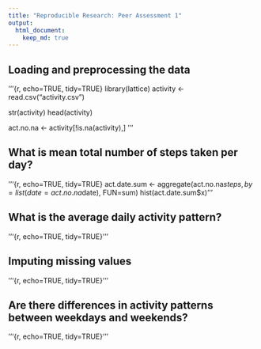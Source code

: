 ```yaml
---
title: "Reproducible Research: Peer Assessment 1"
output: 
  html_document:
    keep_md: true
---
```



## Loading and preprocessing the data
'''{r, echo=TRUE, tidy=TRUE}
library(lattice)
activity <- read.csv("activity.csv")

str(activity)
head(activity)

act.no.na <- activity[!is.na(activity),]
'''

## What is mean total number of steps taken per day?
'''{r, echo=TRUE, tidy=TRUE}
act.date.sum <- aggregate(act.no.na$steps, by=list(date=act.no.na$date), FUN=sum)
hist(act.date.sum$x)
'''

## What is the average daily activity pattern?
'''{r, echo=TRUE, tidy=TRUE}
'''

## Imputing missing values
'''{r, echo=TRUE, tidy=TRUE}
'''


## Are there differences in activity patterns between weekdays and weekends?
'''{r, echo=TRUE, tidy=TRUE}
'''